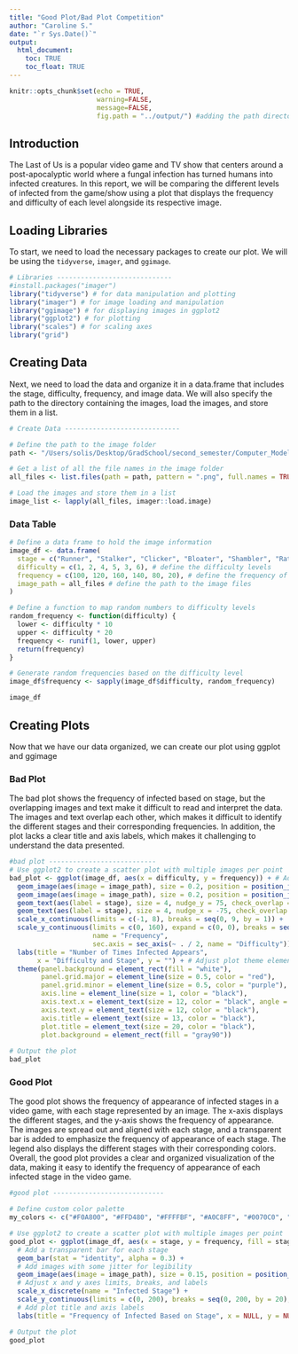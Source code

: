 ```yaml
---
title: "Good Plot/Bad Plot Competition"
author: "Caroline S."
date: "`r Sys.Date()`"
output: 
  html_document:
    toc: TRUE
    toc_float: TRUE
---
```


```r
knitr::opts_chunk$set(echo = TRUE,
                      warning=FALSE, 
                      message=FALSE,
                      fig.path = "../output/") #adding the path directory
```

## Introduction

The Last of Us is a popular video game and TV show that centers around a post-apocalyptic world where a fungal infection has turned humans into infected creatures. In this report, we will be comparing the different levels of infected from the game/show using a plot that displays the frequency and difficulty of each level alongside its respective image.

## Loading Libraries

To start, we need to load the necessary packages to create our plot. We will be using the `tidyverse`, `imager`, and `ggimage`.


```r
# Libraries -----------------------------
#install.packages("imager")
library("tidyverse") # for data manipulation and plotting
library("imager") # for image loading and manipulation
library("ggimage") # for displaying images in ggplot2
library("ggplot2") # for plotting
library("scales") # for scaling axes
library("grid")
```

## Creating Data

Next, we need to load the data and organize it in a data.frame that includes the stage, difficulty, frequency, and image data. We will also specify the path to the directory containing the images, load the images, and store them in a list.

```r
# Create Data -----------------------------

# Define the path to the image folder
path <- "/Users/solis/Desktop/GradSchool/second_semester/Computer_Modeling/Solis/Goodplot_Badplot/Data/Character_images/"

# Get a list of all the file names in the image folder
all_files <- list.files(path = path, pattern = ".png", full.names = TRUE)

# Load the images and store them in a list
image_list <- lapply(all_files, imager::load.image)
```

### Data Table

```r

# Define a data frame to hold the image information
image_df <- data.frame(
  stage = c("Runner", "Stalker", "Clicker", "Bloater", "Shambler", "Rat_King"), # define the stage names
  difficulty = c(1, 2, 4, 5, 3, 6), # define the difficulty levels
  frequency = c(100, 120, 160, 140, 80, 20), # define the frequency of appearance
  image_path = all_files # define the path to the image files
)

# Define a function to map random numbers to difficulty levels
random_frequency <- function(difficulty) {
  lower <- difficulty * 10
  upper <- difficulty * 20
  frequency <- runif(1, lower, upper)
  return(frequency)
}

# Generate random frequencies based on the difficulty level
image_df$frequency <- sapply(image_df$difficulty, random_frequency)

image_df

```

## Creating Plots

Now that we have our data organized, we can create our plot using ggplot and ggimage

### Bad Plot

The bad plot shows the frequency of infected based on stage, but the overlapping images and text make it difficult to read and interpret the data. The images and text overlap each other, which makes it difficult to identify the different stages and their corresponding frequencies. In addition, the plot lacks a clear title and axis labels, which makes it challenging to understand the data presented.

```r

#bad plot ---------------------------
# Use ggplot2 to create a scatter plot with multiple images per point
bad_plot <- ggplot(image_df, aes(x = difficulty, y = frequency)) + # Add images with some jitter for legibility
  geom_image(aes(image = image_path), size = 0.2, position = position_jitter(width = 0.5, height = 10)) +
  geom_image(aes(image = image_path), size = 0.2, position = position_jitter(width = 0.5, height = -10)) + # Add text labels with some overlap checks for legibility
  geom_text(aes(label = stage), size = 4, nudge_y = 75, check_overlap = TRUE, angle = 45, color = "red") +
  geom_text(aes(label = stage), size = 4, nudge_x = -75, check_overlap = TRUE, angle = 135, color = "red") + # Adjust x and y axes limits, breaks, and labels
  scale_x_continuous(limits = c(-1, 8), breaks = seq(0, 9, by = 1)) +
  scale_y_continuous(limits = c(0, 160), expand = c(0, 0), breaks = seq(0, 200, by = 25),
                     name = "Frequency", 
                     sec.axis = sec_axis(~ . / 2, name = "Difficulty")) + # Add plot title and axis labels
  labs(title = "Number of Times Infected Appears",
       x = "Difficulty and Stage", y = "") + # Adjust plot theme elements for legibility
  theme(panel.background = element_rect(fill = "white"),
        panel.grid.major = element_line(size = 0.5, color = "red"),
        panel.grid.minor = element_line(size = 0.5, color = "purple"),
        axis.line = element_line(size = 1, color = "black"),
        axis.text.x = element_text(size = 12, color = "black", angle = 90),
        axis.text.y = element_text(size = 12, color = "black"),
        axis.title = element_text(size = 13, color = "black"),
        plot.title = element_text(size = 20, color = "black"),
        plot.background = element_rect(fill = "gray90"))
  
# Output the plot
bad_plot


```

### Good Plot

The good plot shows the frequency of appearance of infected stages in a video game, with each stage represented by an image. The x-axis displays the different stages, and the y-axis shows the frequency of appearance. The images are spread out and aligned with each stage, and a transparent bar is added to emphasize the frequency of appearance of each stage. The legend also displays the different stages with their corresponding colors. Overall, the good plot provides a clear and organized visualization of the data, making it easy to identify the frequency of appearance of each infected stage in the video game.


```r
#good plot ----------------------------

# Define custom color palette
my_colors <- c("#F0A800", "#FFD480", "#FFFFBF", "#A0C8FF", "#0070C0", "tan")

# Use ggplot2 to create a scatter plot with multiple images per point
good_plot <- ggplot(image_df, aes(x = stage, y = frequency, fill = stage)) +
  # Add a transparent bar for each stage
  geom_bar(stat = "identity", alpha = 0.3) +
  # Add images with some jitter for legibility
  geom_image(aes(image = image_path), size = 0.15, position = position_jitter(width = 0.1, height = 0.1)) +
  # Adjust x and y axes limits, breaks, and labels
  scale_x_discrete(name = "Infected Stage") +
  scale_y_continuous(limits = c(0, 200), breaks = seq(0, 200, by = 20), expand = c(0, 0), name = "Frequency of Appearance") +
  # Add plot title and axis labels
  labs(title = "Frequency of Infected Based on Stage", x = NULL, y = NULL)

# Output the plot
good_plot




```


